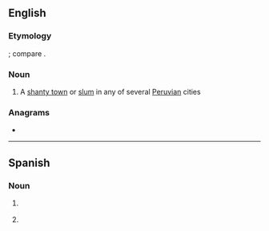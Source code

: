==English==

===Etymology===
{{bor|en|as|barriada}}; compare {{m|en|barrio}}.

===Noun===
{{en-noun}}

# A [[shanty town]] or [[slum]] in any of several [[Peruvian]] cities

===Anagrams===
* {{anagrams|en|a=aaabdirr|arribada|baradari}}

----

==Spanish==

===Noun===
{{es-noun|f}}

# {{l|en|barriada}} {{gloss|shanty town}}
# {{l|en|neighborhood}}